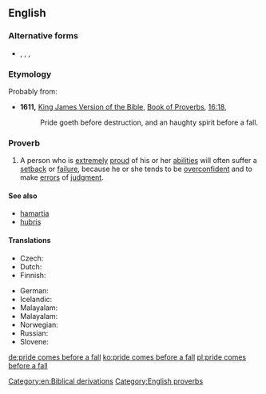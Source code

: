 ==English==

===Alternative forms===
* {{l|en|pride cometh before a fall}}, {{l|en|pride goes before a fall}}, {{l|en|pride goeth before a fall}}, {{l|en|pride wenteth before a fall}}

===Etymology===
Probably from:
* '''1611,''' [[w:King James Version of the Bible|King James Version of the Bible]], [[w:Book of Proverbs|Book of Proverbs]], [[s:Bible (King James)/Proverbs#Chapter 16|16:18]],
*: Pride goeth before destruction, and an haughty spirit before a fall.

===Proverb===
{{head|en|proverb|head=[[pride]] [[comes]] [[before]] [[a]] [[fall]]}}

# A person who is [[extremely]] [[proud]] of his or her [[ability|abilities]] will often suffer a [[setback]] or [[failure]], because he or she tends to be [[overconfident]] and to make [[error]]s of [[judgment]].

====See also====
* [[hamartia]]
* [[hubris]]

====Translations====

{{trans-top|Translations}}
* Czech: {{t-|cs|pýcha předchází pád}}
* Dutch: {{t-|nl|hoogmoed komt voor de val}}
* Finnish: {{t-|fi|ylpeys käy lankeemuksen edellä}}
{{trans-mid}}
* German: {{t+|de|Hochmut kommt vor dem Fall}}
* Icelandic: {{qualifier|haughtiness is closest to failure}} {{t-|is|dramb er falli næst}}
* Malayalam: {{t+|ml|malayalam|sc=Mlym}}
* Malayalam: {{t+|ml|malayalam|sc=Mlym}}
* Norwegian: {{t-|no|hovmod står for fall}}
* Russian: {{t-|ru|гордыня до добра не доведёт|sc=Cyrl}}
* Slovene: {{t-|sl|kdor visoko leta, nizko pade}}
{{trans-bottom}}

[[Category:en:Biblical derivations]]
[[Category:English proverbs]]

[[de:pride comes before a fall]]
[[ko:pride comes before a fall]]
[[pl:pride comes before a fall]]